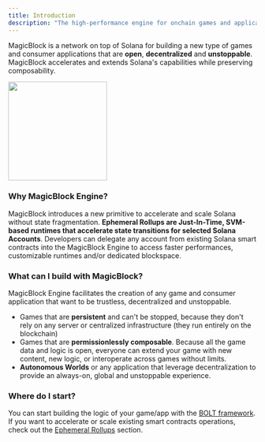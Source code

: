 ```yaml
---
title: Introduction
description: "The high-performance engine for onchain games and applications on Solana"
---
```


MagicBlock is a network on top of Solana for building a new type of games and consumer applications that are **open**, **decentralized** and **unstoppable**. MagicBlock accelerates and extends Solana's capabilities while preserving composability.

<img height="200" src="/images/architecture_overview.png" />

### Why MagicBlock Engine?
MagicBlock introduces a new primitive to accelerate and scale Solana without state fragmentation. **Ephemeral Rollups are Just-In-Time, SVM-based runtimes that accelerate state transitions for selected Solana Accounts**. Developers can delegate any account from existing Solana smart contracts into the MagicBlock Engine to access faster performances, customizable runtimes and/or dedicated blockspace.



### What can I build with MagicBlock?

MagicBlock Engine facilitates the creation of any game and consumer application that want to be trustless, decentralized and unstoppable.

- Games that are **persistent** and can't be stopped, because they don't rely on any server or centralized infrastructure (they run entirely on the blockchain)
- Games that are **permissionlessly composable**. Because all the game data and logic is open, everyone can extend your game with new content, new logic, or interoperate across games without limits.
- **Autonomous Worlds** or any application that leverage decentralization to provide an always-on, global and unstoppable experience.

### Where do I start?

You can start building the logic of your game/app with the [BOLT framework](/Build/Introduction).
If you want to accelerate or scale existing smart contracts operations, check out the [Ephemeral Rollups](/Accelerate/ephemeral_rollups) section.
